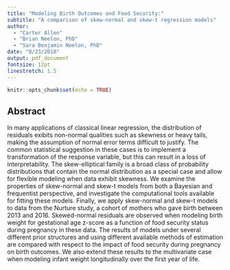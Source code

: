 ```yaml
---
title: "Modeling Birth Outcomes and Food Security:"
subtitle: "A comparison of skew-normal and skew-t regression models"
author: 
  - "Carter Allen"
  - "Brian Neelon, PhD"
  - "Sara Benjamin Neelon, PhD"
date: "8/23/2018"
output: pdf_document
fontsize: 12pt
linestretch: 1.5
---
```


```r
knitr::opts_chunk$set(echo = TRUE)
```

## Abstract

In many applications of classical linear regression, the distribution of residuals exibits non-normal qualities such as skewness or heavy tails, making the assumption of normal error terms difficult to justify. The common statistical suggestion in these cases is to implement a transformation of the response variable, but this can result in a loss of interpretability. The skew-elliptical family is a broad class of probability distributions that contain the normal distribution as a special case and allow for flexible modeling when data exhibit skewness. We examine the properties of skew-normal and skew-t models from both a Bayesian and frequentist perspective, and investigate the computational tools available for fitting these models. Finally, we apply skew-normal and skew-t models to data from the Nurture study, a cohort of mothers who gave birth between 2013 and 2016. Skewed-normal residuals are observed when modeling birth weight for gestational age z-score as a function of food security status during pregnancy in these data. The results of models under several different prior structures and using different available methods of estimation are compared with respect to the impact of food security during pregnancy on birth outcomes. We also extend these results to the multivariate case when modeling infant weight longitudinally over the first year of life. 